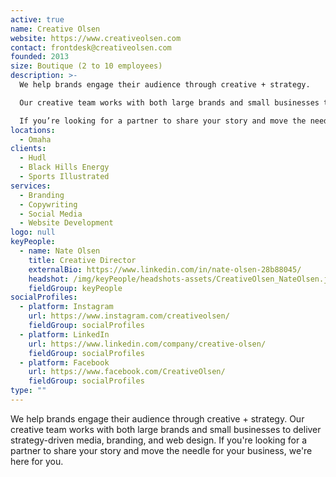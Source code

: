 ```yaml
---
active: true
name: Creative Olsen
website: https://www.creativeolsen.com
contact: frontdesk@creativeolsen.com
founded: 2013
size: Boutique (2 to 10 employees)
description: >-
  We help brands engage their audience through creative + strategy.

  Our creative team works with both large brands and small businesses to deliver strategy-driven media, branding, and web design.

  If you’re looking for a partner to share your story and move the needle for your business, we’re here for you.
locations:
  - Omaha
clients:
  - Hudl
  - Black Hills Energy
  - Sports Illustrated
services:
  - Branding
  - Copywriting
  - Social Media
  - Website Development
logo: null
keyPeople:
  - name: Nate Olsen
    title: Creative Director
    externalBio: https://www.linkedin.com/in/nate-olsen-28b88045/
    headshot: /img/keyPeople/headshots-assets/CreativeOlsen_NateOlsen.jpg
    fieldGroup: keyPeople
socialProfiles:
  - platform: Instagram
    url: https://www.instagram.com/creativeolsen/
    fieldGroup: socialProfiles
  - platform: LinkedIn
    url: https://www.linkedin.com/company/creative-olsen/
    fieldGroup: socialProfiles
  - platform: Facebook
    url: https://www.facebook.com/CreativeOlsen/
    fieldGroup: socialProfiles
type: ""
---
```


We help brands engage their audience through creative + strategy. Our creative team works with both large brands and small businesses to deliver strategy-driven media, branding, and web design. If you're looking for a partner to share your story and move the needle for your business, we're here for you.